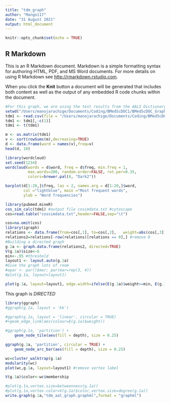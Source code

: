 ```yaml
---
title: "tdm_graph"
author: "Mango117"
date: "31 August 2021"
output: html_document
---
```


```r
knitr::opts_chunk$set(echo = TRUE)
```

## R Markdown

This is an R Markdown document. Markdown is a simple formatting syntax for authoring HTML, PDF, and MS Word documents. For more details on using R Markdown see <http://rmarkdown.rstudio.com>.

When you click the **Knit** button a document will be generated that includes both content as well as the output of any embedded R code chunks within the document.

```r
#For this graph, we are using the test results from the AAL3 Dictionary + Topic Modelled pdfs
setwd("/Users/manojarachige/Documents/Coding/BMedScDOC1/BMedScDOC_Graph/aal_graph")
tdm1 <- read.csv(file = "/Users/manojarachige/Documents/Coding/BMedScDOC1/BMedScDOC_Graph/Inputs/TM_pdfs_aal.csv")
tdm1 <- tdm1[,-c(1)]
tdm1 <- t(tdm1)

m <- as.matrix(tdm1)
v <- sort(rowSums(m),decreasing=TRUE)
d <- data.frame(word = names(v),freq=v)
head(d, 10)
```

```r
library(wordcloud)
set.seed(1234)
wordcloud(words = d$word, freq = d$freq, min.freq = 1,
          max.words=200, random.order=FALSE, rot.per=0.35, 
          colors=brewer.pal(8, "Dark2"))

barplot(d[1:20,]$freq, las = 2, names.arg = d[1:20,]$word,
        col ="lightblue", main ="Most frequent words",
        ylab = "Word frequencies")
```

```r
library(pubmed.mineR)
cos_sim_calc(tdm1) #output file cosimdata.txt #cytoscape
cos=read.table("cossimdata.txt",header=FALSE,sep="\t")

cos=na.omit(cos)
library(igraph)
relations <- data.frame(from=cos[,1], to=cos[,2],   weight=abs(cos[,3]))
relations2=relations[-row(relations)[relations == 0],] #remove 0
#Building a directed graph
g.1a <- graph.data.frame(relations2, directed=TRUE)
V(g.1a)$size<-6
min<-.95 #threshold
layout1 <- layout.auto(g.1a)
#Give the graph lots of room
#opar <- par()$mar; par(mar=rep(3, 4)) 
#plot(g.1a, layout=layout1)

plot(g.1a, layout=layout1, edge.width=ifelse(E(g.1a)$weight>=min, E(g.1a)$weight, NA)) 
```
This graph is *DIRECTED*

```r
library(ggraph)
#ggraph(g.1a, layout = 'kk')

#ggraph(g.1a, layout = 'linear', circular = TRUE)
#+geom_edge_link(aes(colour=E(g.1a)$weight))

#ggraph(g.1a, 'partition') + 
    geom_node_tile(aes(fill = depth), size = 0.25)

ggraph(g.1a, 'partition', circular = TRUE) + 
    geom_node_arc_bar(aes(fill = depth), size = 0.25)
```

```r
wc=cluster_walktrap(g.1a) 
modularity(wc)
plot(wc,g.1a, layout=layout1) #remove vertex label

V(g.1a)$color<-wc$membership

#plot(g.1a,vertex.size=betweenness(g.1a))
#plot(g.1a,vertex.color=V(g.1a)$color,vertex.size=degree(g.1a))
write.graph(g.1a,"tdm_aal_graph.graphml",format = "graphml")
```